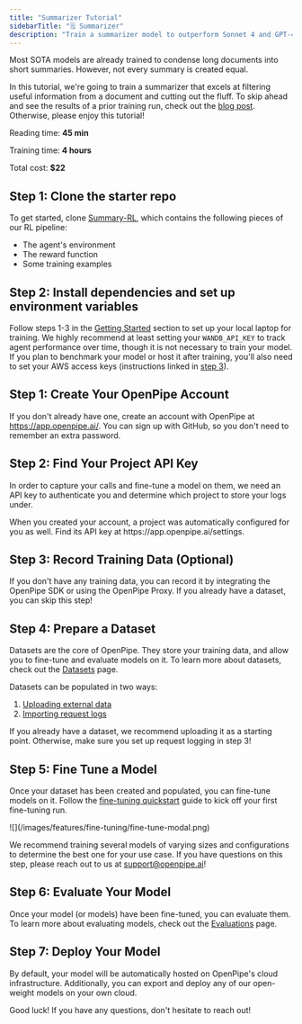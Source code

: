 ```yaml
---
title: "Summarizer Tutorial"
sidebarTitle: "🗒️ Summarizer"
description: "Train a summarizer model to outperform Sonnet 4 and GPT-4.1."
---
```


Most SOTA models are already trained to condense long documents into short summaries. However, not every summary is created equal.

In this tutorial, we're going to train a summarizer that excels at filtering useful information from a document and cutting out the fluff. To skip ahead and see the results of a prior training run, check out the [blog post](https://openpipe.ai/blog/summary-rl). Otherwise, please enjoy this tutorial!

<Info>

Reading time: <b>45 min</b>

Training time: <b>4 hours</b>

Total cost: <b>$22</b>

</Info>

## Step 1: Clone the starter repo

To get started, clone [Summary-RL](https://github.com/OpenPipe/Summary-RL/), which contains the following pieces of our RL pipeline:

- The agent's environment
- The reward function
- Some training examples

## Step 2: Install dependencies and set up environment variables

Follow steps 1-3 in the [Getting Started](https://github.com/OpenPipe/Summary-RL/?tab=readme-ov-file#getting-started) section to set up your local laptop for training. We highly recommend at least setting your `WANDB_API_KEY` to track agent performance over time, though it is not necessary to train your model. If you plan to benchmark your model or host it after training, you'll also need to set your AWS access keys (instructions linked in [step 3](https://github.com/OpenPipe/Summary-RL/?tab=readme-ov-file#3-set-up-optional-environment-variables-found-in-envexample)).

## Step 1: Create Your OpenPipe Account

If you don't already have one, create an account with OpenPipe at https://app.openpipe.ai/. You can sign up with GitHub, so you don't need to remember an extra password.

## Step 2: Find Your Project API Key

In order to capture your calls and fine-tune a model on them, we need an API key to authenticate you and determine which project to store your logs under.

<Note>
  When you created your account, a project was automatically configured for you
  as well. Find its API key at https://app.openpipe.ai/settings.
</Note>

## Step 3: Record Training Data (Optional)

If you don't have any training data, you can record it by integrating the OpenPipe SDK or using the OpenPipe Proxy. If you already have a dataset, you can skip this step!

<CardGroup cols={2}>
  <Card
    title="Installing the SDK"
    icon="code"
    iconType="duotone"
    href="/getting-started/openpipe-sdk"
  ></Card>
  <Card
    title="Using the OpenPipe Proxy"
    icon="layer-group"
    href="/features/request-logs/logging-requests#proxy"
  ></Card>
</CardGroup>

## Step 4: Prepare a Dataset

Datasets are the core of OpenPipe. They store your training data, and allow you to fine-tune and evaluate models on it. To learn more about datasets, check out the [Datasets](/features/datasets/overview) page.

Datasets can be populated in two ways:

1. [Uploading external data](/features/datasets/uploading-data)
2. [Importing request logs](/features/datasets/importing-logs)

If you already have a dataset, we recommend uploading it as a starting point. Otherwise, make sure you set up request logging in step 3!

## Step 5: Fine Tune a Model

Once your dataset has been created and populated, you can fine-tune models on it. Follow the [fine-tuning quickstart](/features/fine-tuning/quick-start) guide to kick off your first fine-tuning run.

<Frame>![](/images/features/fine-tuning/fine-tune-modal.png)</Frame>

We recommend training several models of varying sizes and configurations to determine the best one for your use case. If you have questions on this step, please reach out to us at [support@openpipe.ai](mailto:support@openpipe.ai)!

## Step 6: Evaluate Your Model

Once your model (or models) have been fine-tuned, you can evaluate them. To learn more about evaluating models, check out the [Evaluations](/features/evaluations/overview) page.

## Step 7: Deploy Your Model

By default, your model will be automatically hosted on OpenPipe's cloud infrastructure. Additionally, you can export and deploy any of our open-weight models on your own cloud.

Good luck! If you have any questions, don't hesitate to reach out!

